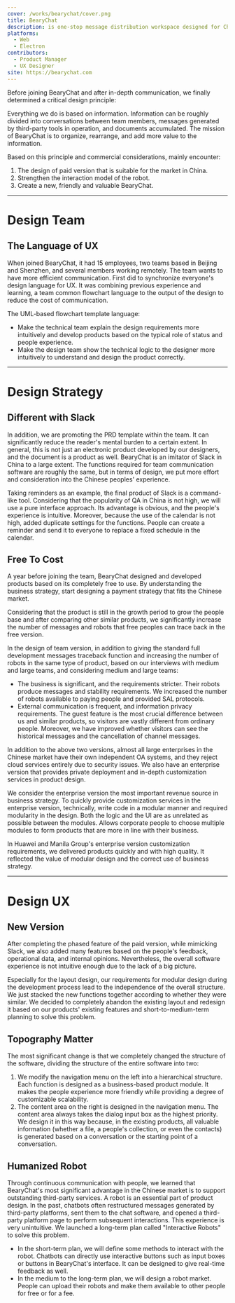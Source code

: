 ```yaml
---
cover: /works/bearychat/cover.png
title: BearyChat
description: is one-stop message distribution workspace designed for Chinese teams.
platforms:
  - Web
  - Electron
contributors:
  - Product Manager
  - UX Designer
site: https://bearychat.com
---
```



Before joining BearyChat and after in-depth communication, we finally determined a critical design principle:

Everything we do is based on information. Information can be roughly divided into conversations between team members, messages generated by third-party tools in operation, and documents accumulated. The mission of BearyChat is to organize, rearrange, and add more value to the information.

Based on this principle and commercial considerations, mainly encounter:

1. The design of paid version that is suitable for the market in China.
2. Strengthen the interaction model of the robot.
3. Create a new, friendly and valuable BearyChat.

---

# Design Team

## ‍The Language of UX

<WorkSingleImage
  src="/works/bearychat/figure-1.png"
  width="528"
  height="996"
  alt="Flowchart template we use."
  position="underH2"
/>

When joined BearyChat, it had 15 employees, two teams based in Beijing and Shenzhen, and several members working remotely. The team wants to have more efficient communication. First did to synchronize everyone's design language for UX. It was combining previous experience and learning, a team common flowchart language to the output of the design to reduce the cost of communication.

The UML-based flowchart template language:

- Make the technical team explain the design requirements more intuitively and develop products based on the typical role of status and people experience.
- Make the design team show the technical logic to the designer more intuitively to understand and design the product correctly.

---

# Design Strategy

## Different with Slack

In addition, we are promoting the PRD template within the team. It can significantly reduce the reader's mental burden to a certain extent. In general, this is not just an electronic product developed by our designers, and the document is a product as well. BearyChat is an imitator of Slack in China to a large extent. The functions required for team communication software are roughly the same, but in terms of design, we put more effort and consideration into the Chinese peoples' experience.

Taking reminders as an example, the final product of Slack is a command-like tool. Considering that the popularity of QA in China is not high, we will use a pure interface approach. Its advantage is obvious, and the people's experience is intuitive. Moreover, because the use of the calendar is not high, added duplicate settings for the functions. People can create a reminder and send it to everyone to replace a fixed schedule in the calendar.

<WorkSingleImage
  src="/works/bearychat/figure-2.png"
  width="980"
  height="533"
  alt="BearyChat provides a people interface for peoples to create reminders."
  position="fullScreen"
/>

## Free To Cost

A year before joining the team, BearyChat designed and developed products based on its completely free to use. By understanding the business strategy, start designing a payment strategy that fits the Chinese market.

Considering that the product is still in the growth period to grow the people base and after comparing other similar products, we significantly increase the number of messages and robots that free peoples can trace back in the free version.

In the design of team version, in addition to giving the standard full development messages traceback function and increasing the number of robots in the same type of product, based on our interviews with medium and large teams, and considering medium and large teams:

- The business is significant, and the requirements stricter. Their robots produce messages and stability requirements. We increased the number of robots available to paying people and provided SAL protocols.
- External communication is frequent, and information privacy requirements. The guest feature is the most crucial difference between us and similar products, so visitors are vastly different from ordinary people. Moreover, we have improved whether visitors can see the historical messages and the cancellation of channel messages.

In addition to the above two versions, almost all large enterprises in the Chinese market have their own independent OA systems, and they reject cloud services entirely due to security issues. We also have an enterprise version that provides private deployment and in-depth customization services in product design.

We consider the enterprise version the most important revenue source in business strategy. To quickly provide customization services in the enterprise version, technically, write code in a modular manner and required modularity in the design. Both the logic and the UI are as unrelated as possible between the modules. Allows corporate people to choose multiple modules to form products that are more in line with their business.

In Huawei and Manila Group's enterprise version customization requirements, we delivered products quickly and with high quality. It reflected the value of modular design and the correct use of business strategy.

<WorkSingleImage
  src="/works/bearychat/figure-3.png"
  width="980"
  height="2163"
  alt="Screenshot of BearyChat's price presentation page."
  position="fullScreen"
/>

---

# Design UX

## New Version

After completing the phased feature of the paid version, while mimicking Slack, we also added many features based on the people's feedback, operational data, and internal opinions. Nevertheless, the overall software experience is not intuitive enough due to the lack of a big picture.

<WorkSingleImage
  src="/works/bearychat/figure-4.png"
  width="980"
  height="532"
  alt="Screenshot of old BearyChat version."
  position="fullScreen"
/>

Especially for the layout design, our requirements for modular design during the development process lead to the independence of the overall structure. We just stacked the new functions together according to whether they were similar. We decided to completely abandon the existing layout and redesign it based on our products' existing features and short-to-medium-term planning to solve this problem.

## Topography Matter

The most significant change is that we completely changed the structure of the software, dividing the structure of the entire software into two:

1. We modify the navigation menu on the left into a hierarchical structure. Each function is designed as a business-based product module. It makes the people experience more friendly while providing a degree of customizable scalability.
2. The content area on the right is designed in the navigation menu. The content area always takes the dialog input box as the highest priority. We design it in this way because, in the existing products, all valuable information (whether a file, a people's collection, or even the contacts) is generated based on a conversation or the starting point of a conversation.

<Topography />

## Humanized Robot

Through continuous communication with people, we learned that BearyChat's most significant advantage in the Chinese market is to support outstanding third-party services. A robot is an essential part of product design. In the past, chatbots often restructured messages generated by third-party platforms, sent them to the chat software, and opened a third-party platform page to perform subsequent interactions. This experience is very unintuitive. We launched a long-term plan called "Interactive Robots" to solve this problem.

- In the short-term plan, we will define some methods to interact with the robot. Chatbots can directly use interactive buttons such as input boxes or buttons in BearyChat's interface. It can be designed to give real-time feedback as well.
- In the medium to the long-term plan, we will design a robot market. People can upload their robots and make them available to other people for free or for a fee.
